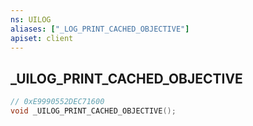 ```yaml
---
ns: UILOG
aliases: ["_LOG_PRINT_CACHED_OBJECTIVE"]
apiset: client
---
```

## _UILOG_PRINT_CACHED_OBJECTIVE

```c
// 0xE9990552DEC71600
void _UILOG_PRINT_CACHED_OBJECTIVE();
```